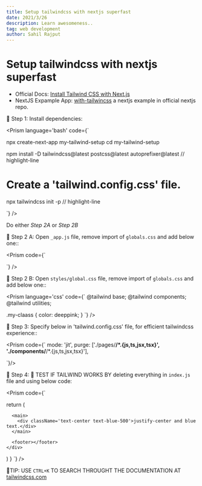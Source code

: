 ```yaml
---
title: Setup tailwindcss with nextjs superfast
date: 2021/3/26
description: Learn awesomeness..
tag: web development
author: Sahil Rajput
---
```



# Setup tailwindcss with nextjs superfast

- Official Docs: <a target="_blank" href='https://tailwindcss.com/docs/guides/nextjs'>Install Tailwind CSS with Next.js</a>
- NextJS Expample App:  <a target="_blank" href="https://github.com/vercel/next.js/tree/canary/examples/with-tailwindcss">with-tailwincss</a> a nextjs example in official nextjs repo.

🔽︎ Step 1: Install dependencies:

<Prism language='bash' code={`

npx create-next-app my-tailwind-setup
cd my-tailwind-setup

npm install -D tailwindcss@latest postcss@latest autoprefixer@latest // highlight-line

# Create a 'tailwind.config.css' file.
npx tailwindcss init -p  // highlight-line

`} />

Do either <i>Step 2A</i> or <i>Step 2B</i>

🔽︎ Step 2 A:   Open `_app.js` file, remove import of `globals.css` and add below one::

<Prism code={`


`} />

🔽︎ Step 2 B: Open `styles/global.css` file, remove import of `globals.css` and add below one::

<Prism language='css' code={`
@tailwind base;
@tailwind components;
@tailwind utilities;

<!-- Add other css if you want below -->
.my-claass {
  color: deeppink;
}
`} />

🔽︎ Step 3: Specify below in 'tailwind.config.css' file, for efficient tailwindcss experience::

<Prism code={`
mode: 'jit',
purge: ['./pages/**/*.{js,ts,jsx,tsx}', './components/**/*.{js,ts,jsx,tsx}'],

`}/>

🔽︎ Step 4:  🧪︎ TEST IF TAILWIND WORKS BY deleting everything in `index.js` file and using below code:

<Prism code={`

  return (
    <div>
      <Head>
        <title>My next app with tailwindcss</title>
        <meta name='description' content='Generated by create next app' />
        <link rel='icon' href='/favicon.ico' />
      </Head>

      <main>
        <div className='text-center text-blue-500'>justify-center and blue text.</div>
      </main>

      <footer></footer>
    </div>
  )
}
`} />

💝︎TIP: USE `CTRL+K` TO SEARCH THROUGHT THE DOCUMENTATION AT <a target="_blank" href="https://tailwindcss.com">tailwindcss.com</a>

<Comments/>
